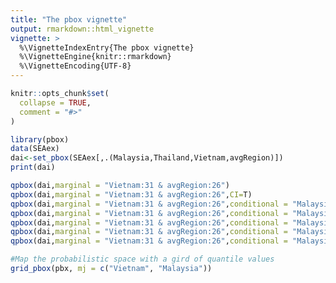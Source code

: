 ```yaml
---
title: "The pbox vignette"
output: rmarkdown::html_vignette
vignette: >
  %\VignetteIndexEntry{The pbox vignette}
  %\VignetteEngine{knitr::rmarkdown}
  %\VignetteEncoding{UTF-8}
---
```


```r
knitr::opts_chunk$set(
  collapse = TRUE,
  comment = "#>"
)
```

```r
library(pbox)
data(SEAex)
dai<-set_pbox(SEAex[,.(Malaysia,Thailand,Vietnam,avgRegion)])
print(dai)

qpbox(dai,marginal = "Vietnam:31 & avgRegion:26")
qpbox(dai,marginal = "Vietnam:31 & avgRegion:26",CI=T)
qpbox(dai,marginal = "Vietnam:31 & avgRegion:26",conditional = "Malaysia:32")
qpbox(dai,marginal = "Vietnam:31 & avgRegion:26",conditional = "Malaysia:32",CI=T)
qpbox(dai,marginal = "Vietnam:31 & avgRegion:26",conditional = "Malaysia:32", fixed = T)
qpbox(dai,marginal = "Vietnam:31 & avgRegion:26",conditional = "Malaysia:32",CI=T, fixed = T)
qpbox(dai,marginal = "Vietnam:31 & avgRegion:26",conditional = "Malaysia:32",fixed = T)

#Map the probabilistic space with a gird of quantile values
grid_pbox(pbx, mj = c("Vietnam", "Malaysia"))
```



